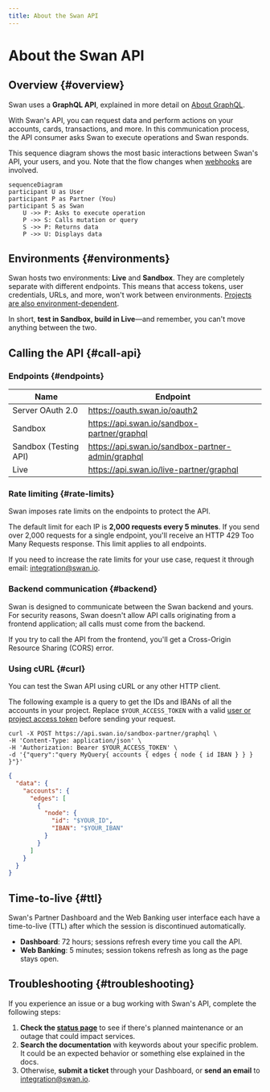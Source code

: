 ```yaml
---
title: About the Swan API
---
```


# About the Swan API

## Overview {#overview}

Swan uses a **GraphQL API**, explained in more detail on [About GraphQL](./graphql.mdx).

With Swan's API, you can request data and perform actions on your accounts, cards, transactions, and more.
In this communication process, the API consumer asks Swan to execute operations and Swan responds.

This sequence diagram shows the most basic interactions between Swan's API, your users, and you.
Note that the flow changes when [webhooks](./using-api/webhooks.mdx) are involved.

```mermaid
sequenceDiagram
participant U as User
participant P as Partner (You)
participant S as Swan
    U ->> P: Asks to execute operation
    P ->> S: Calls mutation or query
    S ->> P: Returns data
    P ->> U: Displays data
```

## Environments {#environments}

Swan hosts two environments: **Live** and **Sandbox**.
They are completely separate with different endpoints.
This means that access tokens, user credentials, URLs, and more, won't work between environments.
[Projects are also environment-dependent](../topics/projects/index.mdx#environments).

In short, **test in Sandbox, build in Live**—and remember, you can't move anything between the two.

## Calling the API {#call-api}

### Endpoints {#endpoints}

| Name                  | Endpoint                                          |
| --------------------- | ------------------------------------------------- |
| Server OAuth 2.0      | https://oauth.swan.io/oauth2                      |
| Sandbox               | https://api.swan.io/sandbox-partner/graphql       |
| Sandbox (Testing API) | https://api.swan.io/sandbox-partner-admin/graphql |
| Live                  | https://api.swan.io/live-partner/graphql          |

### Rate limiting {#rate-limits}

Swan imposes rate limits on the endpoints to protect the API.

The default limit for each IP is **2,000 requests every 5 minutes**.
If you send over 2,000 requests for a single endpoint, you'll receive an HTTP 429 Too Many Requests response.
This limit applies to all endpoints.

If you need to increase the rate limits for your use case, request it through email: integration@swan.io.

### Backend communication {#backend}

Swan is designed to communicate between the Swan backend and yours.
For security reasons, Swan doesn't allow API calls originating from a frontend application; all calls must come from the backend.

If you try to call the API from the frontend, you'll get a Cross-Origin Resource Sharing (CORS) error.

### Using cURL {#curl}

You can test the Swan API using cURL or any other HTTP client.

The following example is a query to get the IDs and IBANs of all the accounts in your project.
Replace `$YOUR_ACCESS_TOKEN` with a valid [user or project access token](./using-api/authentication/index.mdx) before sending your request.

```curl title="Request" showLineNumbers
curl -X POST https://api.swan.io/sandbox-partner/graphql \
-H 'Content-Type: application/json' \
-H 'Authorization: Bearer $YOUR_ACCESS_TOKEN' \
-d '{"query":"query MyQuery{ accounts { edges { node { id IBAN } } } }"}'
```

```json title="Response" {4} showLineNumbers
{
  "data": {
    "accounts": {
      "edges": [
        {
          "node": {
            "id": "$YOUR_ID",
            "IBAN": "$YOUR_IBAN"
          }
        }
      ]
    }
  }
}
```

## Time-to-live {#ttl}

Swan's Partner Dashboard and the Web Banking user interface each have a time-to-live (TTL) after which the session is discontinued automatically.

- **Dashboard**: 72 hours; sessions refresh every time you call the API.
- **Web Banking**: 5 minutes; session tokens refresh as long as the page stays open.

## Troubleshooting {#troubleshooting}

If you experience an issue or a bug working with Swan's API, complete the following steps:

1. **Check the [status page](https://status.swan.io/)** to see if there's planned maintenance or an outage that could impact services.
1. **Search the documentation** with keywords about your specific problem. It could be an expected behavior or something else explained in the docs.
1. Otherwise, **submit a ticket** through your Dashboard, or **send an email** to integration@swan.io.

